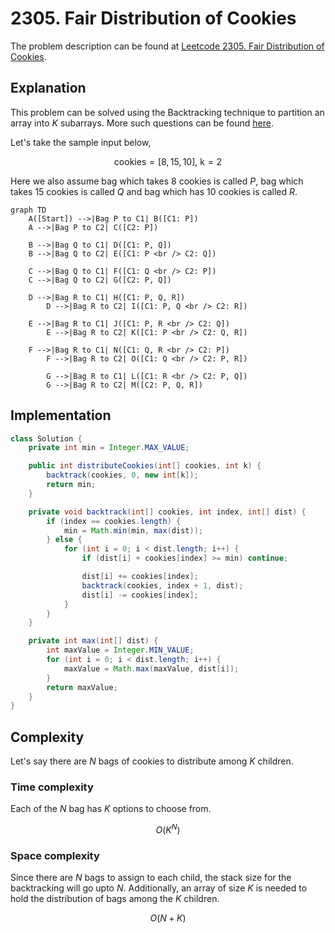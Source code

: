 
# 2305. Fair Distribution of Cookies

The problem description can be found at [Leetcode 2305. Fair Distribution of Cookies](https://leetcode.com/problems/fair-distribution-of-cookies/description/).


## Explanation 

This problem can be solved using the Backtracking technique to partition an array into $K$ subarrays. More such questions can be found [here](/backtracking/partition-array-into-k-subarrays).

Let's take the sample input below,

$$
\text{cookies} = [8,15,10], \ \text{k} = 2
$$

Here we also assume bag which takes $8$ cookies is called $P$, bag which takes $15$ cookies is called $Q$ and bag which has $10$ cookies is called $R$.

<div style={{textAlign:"center"}}>

```mermaid
graph TD
    A([Start]) -->|Bag P to C1| B([C1: P])
    A -->|Bag P to C2| C([C2: P])
	
    B -->|Bag Q to C1| D([C1: P, Q])
    B -->|Bag Q to C2| E([C1: P <br /> C2: Q])

    C -->|Bag Q to C1| F([C1: Q <br /> C2: P])
    C -->|Bag Q to C2| G([C2: P, Q])

    D -->|Bag R to C1| H([C1: P, Q, R])
		D -->|Bag R to C2| I([C1: P, Q <br /> C2: R])

    E -->|Bag R to C1| J([C1: P, R <br /> C2: Q])
		E -->|Bag R to C2| K([C1: P <br /> C2: Q, R])

    F -->|Bag R to C1| N([C1: Q, R <br /> C2: P])
		F -->|Bag R to C2| O([C1: Q <br /> C2: P, R])

		G -->|Bag R to C1| L([C1: R <br /> C2: P, Q])
		G -->|Bag R to C2| M([C2: P, Q, R])
``` 
</div>


## Implementation
<Tabs>
  <TabItem value="Java" label="Java" default>

```java
class Solution {
    private int min = Integer.MAX_VALUE;

    public int distributeCookies(int[] cookies, int k) {
        backtrack(cookies, 0, new int[k]);
        return min;
    }

    private void backtrack(int[] cookies, int index, int[] dist) {
        if (index == cookies.length) {
            min = Math.min(min, max(dist));
        } else {
            for (int i = 0; i < dist.length; i++) {
                if (dist[i] + cookies[index] >= min) continue;

                dist[i] += cookies[index]; 
                backtrack(cookies, index + 1, dist);
                dist[i] -= cookies[index];
            }
        }
    }

    private int max(int[] dist) {
        int maxValue = Integer.MIN_VALUE;
        for (int i = 0; i < dist.length; i++) {
            maxValue = Math.max(maxValue, dist[i]);
        }
        return maxValue;
    }
}
```
</TabItem>
</Tabs>


## Complexity

Let's say there are $N$ bags of cookies to distribute among $K$ children.

### Time complexity 

Each of the $N$ bag has $K$ options to choose from.

$$
O(K ^ N)
$$



### Space complexity

Since there are $N$ bags to assign to each child, the stack size for the backtracking will go upto $N$. Additionally, an array of size $K$ is needed to hold the distribution of bags among the $K$ children.

$$
O(N + K)
$$

